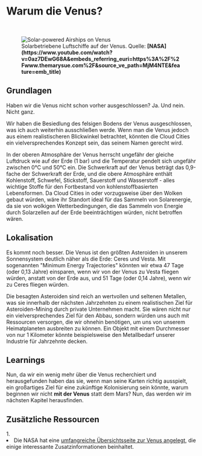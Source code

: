 
# Warum die Venus?

<ReadingTime />

<br/>
<figure>
<Image src={require(".//../../../resources/images/venus.png")} alt="Solar-powered Airships on Venus" />
<figcaption style={{ color: "rgb(156, 156, 156)", fontSize: "14px", marginTop: "2px" }}>Solarbetriebene Luftschiffe auf der Venus. Quelle: <strong>[NASA](https://www.youtube.com/watch?v=0az7DEwG68A&embeds_referring_euri=https%3A%2F%2Fwww.themarysue.com%2F&source_ve_path=MjM4NTE&feature=emb_title)</strong></figcaption>
</figure>

## Grundlagen
Haben wir die Venus nicht schon vorher ausgeschlossen?
Ja. Und nein. Nicht ganz.

Wir haben die Besiedlung des felsigen Bodens der Venus ausgeschlossen, was ich auch weiterhin ausschließen werde. Wenn man die Venus jedoch aus einem realistischeren Blickwinkel betrachtet, könnten die Cloud Cities ein vielversprechendes Konzept sein, das seinem Namen gerecht wird.

In der oberen Atmosphäre der Venus herrscht ungefähr der gleiche Luftdruck wie auf der Erde (1 bar) und die Temperatur pendelt sich ungefähr zwischen 0°C und 50°C ein. Die Schwerkraft auf der Venus beträgt das 0,9-fache der Schwerkraft der Erde, und die obere Atmosphäre enthält Kohlenstoff, Schwefel, Stickstoff, Sauerstoff und Wasserstoff - alles wichtige Stoffe für den Fortbestand von kohlenstoffbasierten Lebensformen. Da Cloud Cities in oder vorzugsweise über den Wolken gebaut würden, wäre ihr Standort ideal für das Sammeln von Solarenergie, da sie von wolkigen Wetterbedingungen, die das Sammeln von Energie durch Solarzellen auf der Erde beeinträchtigen würden, nicht betroffen wären. 

## Lokalisation
Es kommt noch besser. Die Venus ist den größten Asteroiden in unserem Sonnensystem deutlich näher als die Erde: Ceres und Vesta. Mit sogenannten "Minimum Energy Trajectories" könnten wir etwa 47 Tage (oder 0,13 Jahre) einsparen, wenn wir von der Venus zu Vesta fliegen würden, anstatt von der Erde aus, und 51 Tage (oder 0,14 Jahre), wenn wir zu Ceres fliegen würden.

Die besagten Asteroiden sind reich an wertvollen und seltenen Metallen, was sie innerhalb der nächsten Jahrzehnten zu einem realistischen Ziel für Asteroiden-Mining durch private Unternehmen  macht. Sie wären nicht nur ein vielversprechendes Ziel für den Abbau, sondern würden uns auch mit Ressourcen versorgen, die wir ohnehin benötigen, um uns von unserem Heimatplaneten ausbreiten zu können. Ein Objekt mit einem Durchmesser von nur 1 Kilometer könnte beispielsweise den Metallbedarf unserer Industrie für Jahrzehnte decken.

## Learnings
Nun, da wir ein wenig mehr über die Venus recherchiert und herausgefunden haben das sie, wenn man seine Karten richtig ausspielt, ein großartiges Ziel für eine zukünftige Kolonisierung sein könnte, warum beginnen wir nicht <strong>mit der Venus</strong> statt dem Mars? Nun, das werden wir im nächsten Kapitel herausfinden.


## Zusätzliche Ressourcen
<AdditionalResources>
  <div>
    <span>1. </span><li>Die NASA hat eine <a href="https://solarsystem.nasa.gov/planets/venus/overview/" target="_blank">umfangreiche Übersichtsseite zur Venus angelegt</a>, die einige interessante Zusatzinformationen beinhaltet.</li>
  </div>
</AdditionalResources>


<Analytics />